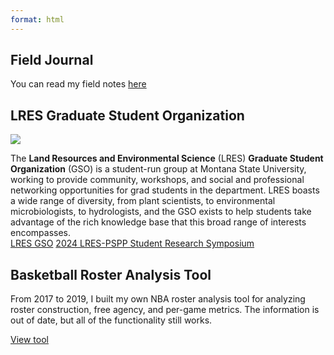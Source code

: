 ```yaml
---
format: html
---
```


<!-- ## Montana State University -->

## Field Journal
You can read my field notes <a href="field_notes/fieldjournal.qmd" target="_blank">here</a> 

## LRES Graduate Student Organization 

<div class="projects-container">
  <img src="pics/GSO%20Leadership%20(2024).JPG" class="projects-image">
  <p class="projects-text">The <strong>Land Resources and Environmental Science</strong> (LRES) <strong>Graduate Student Organization</strong> (GSO) is a student-run group at Montana State University, working to provide community, workshops, and social and professional networking opportunities for grad students in the department. LRES boasts a wide range of diversity, from plant scientists, to environmental microbiologists, to hydrologists, and the GSO exists to help students take advantage of the rich knowledge base that this broad range of interests encompasses.  
  <a class="multi-btn" href="https://landresources.montana.edu/gso/" target="_blank" role="button">LRES GSO</a>
<a class="multi-btn" href="https://lres-research-symposium.weebly.com" target="_blank" role="button">2024 LRES-PSPP Student Research Symposium</a> </p>
</div>

## Basketball Roster Analysis Tool

From 2017 to 2019, I built my own NBA roster analysis tool for analyzing roster construction, free agency, and per-game metrics. The information is out of date, but all of the functionality still works.

<a class="multi-btn" href="https://1drv.ms/x/c/af438b0dd68ebd20/ESC9jtYNi0MggK-vAwAAAAABir6-ypi99PhsXzTK0_DIjg?e=axLlSI" target="_blank" role="button">View tool</a>


